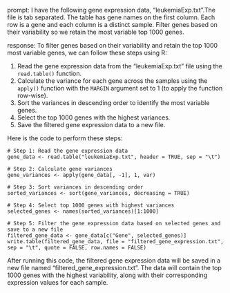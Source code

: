 prompt:
I have the following gene expression data, "leukemiaExp.txt".The file is tab separated. The table has gene names on the first column. Each row is a gene and each column is a distinct sample.  Filter genes based on their variability so we retain the most variable top 1000 genes. 

response:
To filter genes based on their variability and retain the top 1000 most variable genes, we can follow these steps using R:

1. Read the gene expression data from the "leukemiaExp.txt" file using the `read.table()` function.
2. Calculate the variance for each gene across the samples using the `apply()` function with the `MARGIN` argument set to 1 (to apply the function row-wise).
3. Sort the variances in descending order to identify the most variable genes.
4. Select the top 1000 genes with the highest variances.
5. Save the filtered gene expression data to a new file.

Here is the code to perform these steps:

```
# Step 1: Read the gene expression data
gene_data <- read.table("leukemiaExp.txt", header = TRUE, sep = "\t")

# Step 2: Calculate gene variances
gene_variances <- apply(gene_data[, -1], 1, var)

# Step 3: Sort variances in descending order
sorted_variances <- sort(gene_variances, decreasing = TRUE)

# Step 4: Select top 1000 genes with highest variances
selected_genes <- names(sorted_variances)[1:1000]

# Step 5: Filter the gene expression data based on selected genes and save to a new file
filtered_gene_data <- gene_data[c("Gene", selected_genes)]
write.table(filtered_gene_data, file = "filtered_gene_expression.txt", sep = "\t", quote = FALSE, row.names = FALSE)
```

After running this code, the filtered gene expression data will be saved in a new file named "filtered_gene_expression.txt". The data will contain the top 1000 genes with the highest variability, along with their corresponding expression values for each sample.
